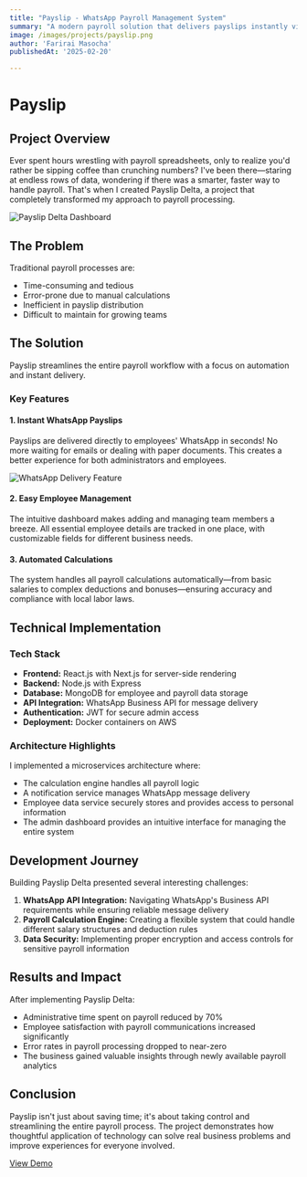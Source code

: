 ```yaml
---
title: "Payslip - WhatsApp Payroll Management System"
summary: "A modern payroll solution that delivers payslips instantly via WhatsApp, reducing administrative workload and streamlining business finances."
image: /images/projects/payslip.png
author: 'Farirai Masocha'
publishedAt: '2025-02-20'

---
```


# Payslip

## Project Overview

Ever spent hours wrestling with payroll spreadsheets, only to realize you'd rather be sipping coffee than crunching numbers? I've been there—staring at endless rows of data, wondering if there was a smarter, faster way to handle payroll. That's when I created Payslip Delta, a project that completely transformed my approach to payroll processing.

![Payslip Delta Dashboard](/images/projects/payslip.png)

## The Problem

Traditional payroll processes are:
- Time-consuming and tedious
- Error-prone due to manual calculations
- Inefficient in payslip distribution
- Difficult to maintain for growing teams

## The Solution

Payslip streamlines the entire payroll workflow with a focus on automation and instant delivery.

### Key Features

#### 1. Instant WhatsApp Payslips
Payslips are delivered directly to employees' WhatsApp in seconds! No more waiting for emails or dealing with paper documents. This creates a better experience for both administrators and employees.

![WhatsApp Delivery Feature](/images/projects/payslip-whatsapp-demo.png)

#### 2. Easy Employee Management
The intuitive dashboard makes adding and managing team members a breeze. All essential employee details are tracked in one place, with customizable fields for different business needs.

#### 3. Automated Calculations
The system handles all payroll calculations automatically—from basic salaries to complex deductions and bonuses—ensuring accuracy and compliance with local labor laws.

## Technical Implementation

### Tech Stack
- **Frontend:** React.js with Next.js for server-side rendering
- **Backend:** Node.js with Express
- **Database:** MongoDB for employee and payroll data storage
- **API Integration:** WhatsApp Business API for message delivery
- **Authentication:** JWT for secure admin access
- **Deployment:** Docker containers on AWS

### Architecture Highlights

I implemented a microservices architecture where:
- The calculation engine handles all payroll logic
- A notification service manages WhatsApp message delivery
- Employee data service securely stores and provides access to personal information
- The admin dashboard provides an intuitive interface for managing the entire system

## Development Journey

Building Payslip Delta presented several interesting challenges:

1. **WhatsApp API Integration:** Navigating WhatsApp's Business API requirements while ensuring reliable message delivery
2. **Payroll Calculation Engine:** Creating a flexible system that could handle different salary structures and deduction rules
3. **Data Security:** Implementing proper encryption and access controls for sensitive payroll information

## Results and Impact

After implementing Payslip Delta:
- Administrative time spent on payroll reduced by 70%
- Employee satisfaction with payroll communications increased significantly
- Error rates in payroll processing dropped to near-zero
- The business gained valuable insights through newly available payroll analytics

## Conclusion

Payslip isn't just about saving time; it's about taking control and streamlining the entire payroll process. The project demonstrates how thoughtful application of technology can solve real business problems and improve experiences for everyone involved.

[View Demo](https://payslip-delta.vercel.app) 